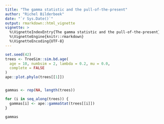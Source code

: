 ```yaml
---
title: "The gamma statistic and the pull-of-the-present"
author: "Richel Bilderbeek"
date: "`r Sys.Date()`"
output: rmarkdown::html_vignette
vignette: >
  %\VignetteIndexEntry{The gamma statistic and the pull-of-the-present}
  %\VignetteEngine{knitr::rmarkdown}
  %\VignetteEncoding{UTF-8}
---
```


```r
set.seed(42)
trees <- TreeSim::sim.bd.age(
  age = 10, numbsim = 2, lambda = 0.2, mu = 0.0, 
  complete = FALSE
)
ape::plot.phylo(trees[[1]])


gammas <- rep(NA, length(trees))

for (i in seq_along(trees)) {
  gammas[i] <- ape::gammaStat(trees[[i]])
}

gammas

```
